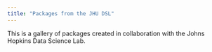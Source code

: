 ```yaml
---
title: "Packages from the JHU DSL"
---
```


This is a gallery of packages created in collaboration with the Johns Hopkins Data Science Lab. 

